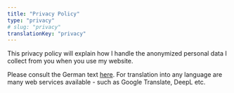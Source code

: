 ```yaml
---
title: "Privacy Policy"
type: "privacy"
# slug: "privacy"
translationKey: "privacy"
---
```



This privacy policy will explain how I handle the anonymized personal data I collect from you when you use my website.

Please consult the German text [here](/de/privacy). For translation into any language are many web services available - such as Google Translate, DeepL etc.

